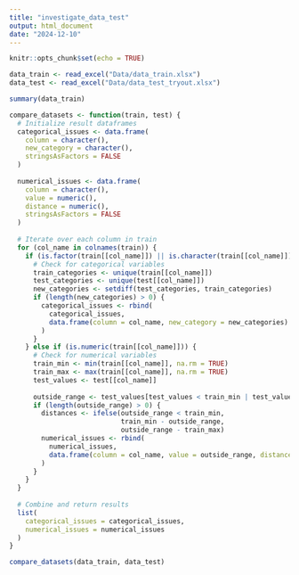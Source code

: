 ```yaml
---
title: "investigate_data_test"
output: html_document
date: "2024-12-10"
---
```


```r
knitr::opts_chunk$set(echo = TRUE)
```


```r
data_train <- read_excel("Data/data_train.xlsx")
data_test <- read_excel("Data/data_test_tryout.xlsx")

```


```r
summary(data_train)

```

```r
compare_datasets <- function(train, test) {
  # Initialize result dataframes
  categorical_issues <- data.frame(
    column = character(),
    new_category = character(),
    stringsAsFactors = FALSE
  )
  
  numerical_issues <- data.frame(
    column = character(),
    value = numeric(),
    distance = numeric(),
    stringsAsFactors = FALSE
  )
  
  # Iterate over each column in train
  for (col_name in colnames(train)) {
    if (is.factor(train[[col_name]]) || is.character(train[[col_name]])) {
      # Check for categorical variables
      train_categories <- unique(train[[col_name]])
      test_categories <- unique(test[[col_name]])
      new_categories <- setdiff(test_categories, train_categories)
      if (length(new_categories) > 0) {
        categorical_issues <- rbind(
          categorical_issues,
          data.frame(column = col_name, new_category = new_categories)
        )
      }
    } else if (is.numeric(train[[col_name]])) {
      # Check for numerical variables
      train_min <- min(train[[col_name]], na.rm = TRUE)
      train_max <- max(train[[col_name]], na.rm = TRUE)
      test_values <- test[[col_name]]
      
      outside_range <- test_values[test_values < train_min | test_values > train_max]
      if (length(outside_range) > 0) {
        distances <- ifelse(outside_range < train_min,
                            train_min - outside_range,
                            outside_range - train_max)
        numerical_issues <- rbind(
          numerical_issues,
          data.frame(column = col_name, value = outside_range, distance = distances)
        )
      }
    }
  }
  
  # Combine and return results
  list(
    categorical_issues = categorical_issues,
    numerical_issues = numerical_issues
  )
}

compare_datasets(data_train, data_test)

```

